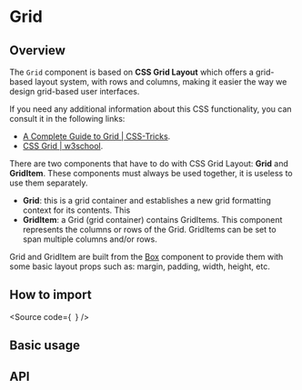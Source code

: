 

<Meta of={Stories} />

# Grid

## Overview

The `Grid` component is based on **CSS Grid Layout** which offers a grid-based
layout system, with rows and columns, making it easier the way we design
grid-based user interfaces.

If you need any additional information about this CSS functionality, you can
consult it in the following links:

- [A Complete Guide to Grid | CSS-Tricks](https://css-tricks.com/snippets/css/complete-guide-grid/).
- [CSS Grid | w3school](https://www.w3schools.com/css/css_grid.asp).

There are two components that have to do with CSS Grid Layout: **Grid** and
**GridItem**. These components must always be used together, it is useless to
use them separately.

- **Grid**: this is a grid container and establishes a new grid formatting
  context for its contents. This
- **GridItem**: a Grid (grid container) contains GridItems. This component
  represents the columns or rows of the Grid. GridItems can be set to span
  multiple columns and/or rows.

Grid and GridItem are built from the
[Box](/?path=/docs/public-atoms-box--box) component to provide them with some
basic layout props such as: margin, padding, width, height, etc.

## How to import

<Source
  code={`
`}
/>

## Basic usage

<Canvas of={Stories.Base} />

## API

<ArgTypes of={Stories} />
